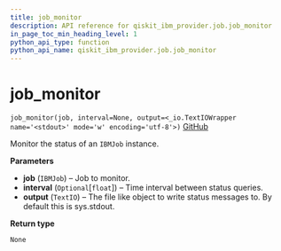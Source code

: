```yaml
---
title: job_monitor
description: API reference for qiskit_ibm_provider.job.job_monitor
in_page_toc_min_heading_level: 1
python_api_type: function
python_api_name: qiskit_ibm_provider.job.job_monitor
---
```


<span id="job-monitor" />

# job\_monitor

<span id="qiskit_ibm_provider.job.job_monitor" />

`job_monitor(job, interval=None, output=<_io.TextIOWrapper name='<stdout>' mode='w' encoding='utf-8'>)` [GitHub](https://github.com/Qiskit/qiskit-ibm-provider/tree/stable/0.10/qiskit_ibm_provider/job/job_monitor.py#L99-L116 "view source code")

Monitor the status of an `IBMJob` instance.

**Parameters**

*   **job** (`IBMJob`) – Job to monitor.
*   **interval** (`Optional`\[`float`]) – Time interval between status queries.
*   **output** (`TextIO`) – The file like object to write status messages to. By default this is sys.stdout.

**Return type**

`None`

